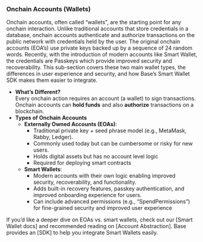 ### Onchain Accounts (Wallets)

Onchain accounts, often called “wallets”, are the starting point for any onchain interaction. Unlike traditional accounts that store credentials in a database, onchain accounts authenticate and authorize transactions on the public network with credentials held by the user. The original onchain accounts (EOA’s) use private keys backed up by a sequence of 24 random words. Recently, with the introduction of modern accounts like Smart Wallet, the credentials are Passkeys which provide improved security and recoverability. This sub-section covers these two main wallet types, the differences in user experience and security, and how Base’s Smart Wallet SDK makes them easier to integrate.

- **What’s Different?**  
  Every onchain action requires an account (a wallet) to sign transactions. Onchain accounts can **hold funds** and also **authorize** transactions on a blockchain.
- **Types of Onchain Accounts**
  - **Externally Owned Accounts (EOAs)**:
    - Traditional private key \+ seed phrase model (e.g., MetaMask, Rabby, Ledger).
    - Commonly used today but can be cumbersome or risky for new users.
    - Holds digital assets but has no account level logic
    - Required for deploying smart contracts
  - **Smart Wallets**:
    - Modern accounts with their own logic enabling improved security, recoverability, and functionality.
    - Adds built-in recovery features, passkey authentication, and improved onboarding experience for users.
    - Can include advanced permissions (e.g., “SpendPermissions”) for fine-grained security and improved user experience

If you’d like a deeper dive on EOAs vs. smart wallets, check out our \[Smart Wallet docs\] and recommended reading on \[Account Abstraction\]. Base provides an \[SDK\] to help you integrate Smart Wallets easily.
